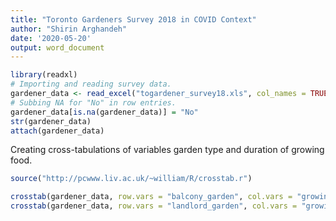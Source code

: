 ```yaml
---
title: "Toronto Gardeners Survey 2018 in COVID Context"
author: "Shirin Arghandeh"
date: '2020-05-20'
output: word_document
---
```



```r
library(readxl)
# Importing and reading survey data.
gardener_data <- read_excel("togardener_survey18.xls", col_names = TRUE)
# Subbing NA for "No" in row entries.
gardener_data[is.na(gardener_data)] = "No"
str(gardener_data)
attach(gardener_data)
```


Creating cross-tabulations of variables garden type and duration of growing food.
```r
source("http://pcwww.liv.ac.uk/~william/R/crosstab.r")

crosstab(gardener_data, row.vars = "balcony_garden", col.vars = "growing_duration", type = "f")
crosstab(gardener_data, row.vars = "landlord_garden", col.vars = "growing_duration", type = "f")

```
